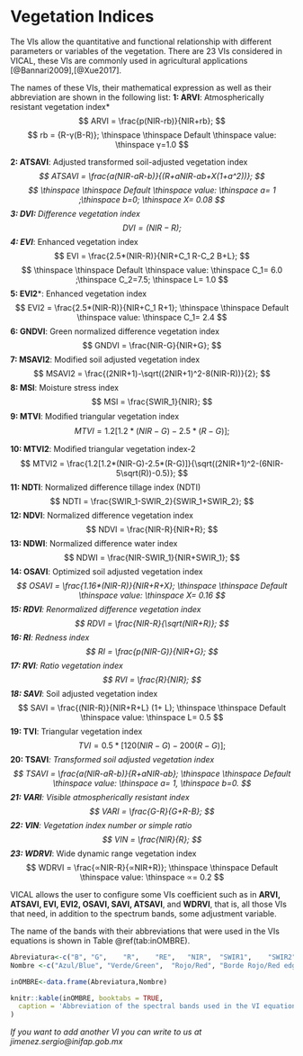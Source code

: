 # Vegetation Indices {#Iveg} 
The VIs allow the quantitative and functional relationship with different parameters or variables of the vegetation. There are 23 VIs considered in VICAL, these VIs are commonly used in agricultural applications [@Bannari2009],[@Xue2017].

The names of these VIs, their mathematical expression as well as their abbreviation are shown in the following list: 
**1: ARVI**: Atmospherically resistant vegetation index*
$$
ARVI = \frac{p(NIR-rb)}{NIR+rb};     
$$
$$
rb = {R-γ(B-R)}; \thinspace \thinspace  Default \thinspace value: \thinspace γ=1.0 
$$

**2: ATSAVI**: Adjusted transformed soil-adjusted vegetation index*
$$
ATSAVI = \frac{a(NIR-aR-b)}{(R+aNIR-ab+X(1+a^2))};
$$
$$
\thinspace \thinspace  Default \thinspace value: \thinspace a= 1 ;\thinspace b=0; \thinspace X= 0.08      
$$
**3: DVI: ** Difference vegetation index
$$
DVI = {(NIR-R)} ;   
$$
**4: EVI***: Enhanced vegetation index
$$
EVI = \frac{2.5*(NIR-R)}{NIR+C_1 R-C_2 B+L};     
$$
$$
\thinspace \thinspace  Default \thinspace value: \thinspace C_1= 6.0 ;\thinspace C_2=7.5; \thinspace L= 1.0      
$$
**5: EVI2***: Enhanced vegetation index
$$
EVI2 = \frac{2.5*(NIR-R)}{NIR+C_1 R+1}; \thinspace \thinspace  Default \thinspace value: \thinspace C_1= 2.4      
$$
**6: GNDVI**: Green normalized difference vegetation index
$$
GNDVI = \frac{NIR-G}{NIR+G};     
$$
**7: MSAVI2**: Modified soil adjusted vegetation index
$$
MSAVI2 = \frac{(2NIR+1)-\sqrt((2NIR+1)^2-8(NIR-R))}{2};     
$$
**8: MSI**: Moisture stress index
$$
MSI = \frac{SWIR_1}{NIR};     
$$
**9: MTVI**: Modiﬁed triangular vegetation index
$$
MTVI ={1.2[1.2*(NIR-G)-2.5*(R-G)]};     
$$

**10: MTVI2**: Modiﬁed triangular vegetation index-2
$$
MTVI2 = \frac{1.2[1.2*(NIR-G)-2.5*(R-G)]}{\sqrt((2NIR+1)^2-(6NIR-5\sqrt(R))-0.5)};     
$$
**11: NDTI**: Normalized difference tillage index (NDTI)
$$
NDTI = \frac{SWIR_1-SWIR_2}{SWIR_1+SWIR_2};     
$$
**12: NDVI**: Normalized difference vegetation index
$$
NDVI = \frac{NIR-R}{NIR+R};     
$$
**13: NDWI**: Normalized difference water index
$$
NDWI = \frac{NIR-SWIR_1}{NIR+SWIR_1};     
$$
**14: OSAVI**: Optimized soil adjusted vegetation index*
$$
OSAVI = \frac{1.16*(NIR-R)}{NIR+R+X}; \thinspace \thinspace  Default \thinspace value: \thinspace X= 0.16     
$$
**15: RDVI**: Renormalized difference vegetation index
$$
RDVI = \frac{NIR-R}{\sqrt(NIR+R)};     
$$
**16: RI**: Redness index
$$
RI = \frac{p(NIR-G)}{NIR+G};     
$$
**17: RVI**:  Ratio vegetation index
$$
RVI = \frac{R}{NIR};     
$$
**18: SAVI***: Soil adjusted vegetation index
$$
SAVI = \frac{(NIR-R)}{NIR+R+L} (1+ L);    \thinspace \thinspace  Default \thinspace value: \thinspace L= 0.5  
$$
**19: TVI**: Triangular vegetation index
$$
TVI = 0.5*{[120(NIR-G)-200(R-G)]};     
$$
**20: TSAVI***: Transformed soil adjusted vegetation index
$$
TSAVI = \frac{a(NIR-aR-b)}{R+aNIR-ab};  \thinspace \thinspace  Default \thinspace value: \thinspace a= 1,   \thinspace b=0.    
$$
**21: VARI**: Visible atmospherically resistant index
$$
VARI = \frac{G-R}{G+R-B};     
$$
**22: VIN**: Vegetation index number or simple ratio
$$
VIN = \frac{NIR}{R};     
$$
**23: WDRVI***:  Wide dynamic range vegetation index
$$
WDRVI = \frac{∝NIR-R}{∝NIR+R)}; \thinspace \thinspace  Default \thinspace value: \thinspace ∝= 0.2   
$$

VICAL allows the user to configure some VIs coefficient such as in **ARVI, ATSAVI, EVI, EVI2, OSAVI, SAVI, ATSAVI**, and **WDRVI**, that is, all those VIs that need, in addition to the spectrum bands, some adjustment variable.

The name of the bands with their abbreviations that were used in the VIs equations is shown in Table \@ref(tab:inOMBRE).
```r
Abreviatura<-c("B",	"G",	"R",	"RE",	"NIR",	"SWIR1",	"SWIR2")
Nombre <-c("Azul/Blue",	"Verde/Green",	"Rojo/Red",	"Borde Rojo/Red edge",	"Infrarrojo Cercano /Near infrared",	"Infrarrojo de onda corta 1/Shortwave infrared 1 ",	"Infrarrojo de onda corta 2/Shortwave infrared 2")

inOMBRE<-data.frame(Abreviatura,Nombre)

knitr::kable(inOMBRE, booktabs = TRUE, 
  caption = 'Abbreviation of the spectral bands used in the VI equations'
) 
```


_If you want to add another VI you can write to us at jimenez.sergio@inifap.gob.mx_
